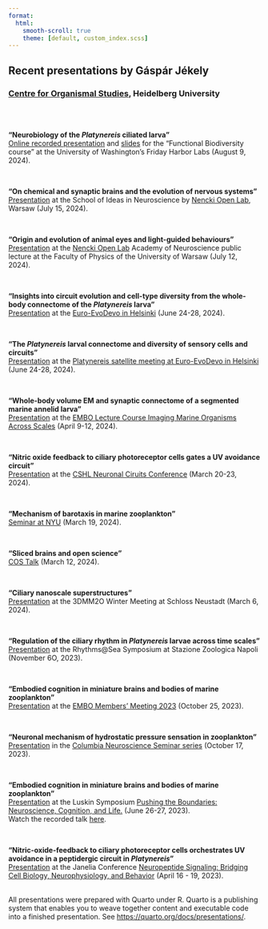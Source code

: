 ```yaml
---
format:
  html:
    smooth-scroll: true
    theme: [default, custom_index.scss]  
---
```


## Recent presentations by Gáspár Jékely
### [Centre for Organismal Studies](https://www.cos.uni-heidelberg.de/en), Heidelberg University

<br>
<br>



__"Neurobiology of the *Platynereis* ciliated larva"__ <br>
[Online recorded presentation](https://jekelylab.github.io/Friday_Harbor_Aug8_2024_online_video.mp4) and [slides](https://jekelylab.github.io/University_of_Washington_Friday_Harbor_Labs_online_talk.html#/title-slide/) for the "Functional Biodiversity course" at the University of Washington’s Friday Harbor Labs (August 9, 2024). 


<br>

__"On chemical and synaptic brains and the evolution of nervous systems"__ <br>
[Presentation](https://jekelylab.github.io/Warsaw_School_of_Ideas_in_Neuroscience_July2024.html#/title-slide/) at the School of Ideas in Neuroscience by [Nencki Open Lab](https://nenckiopenlab.org/), Warsaw (July 15, 2024). 


<br>

__"Origin and evolution of animal eyes and light-guided behaviours"__ <br>
[Presentation](https://jekelylab.github.io/Warsaw_Uni_EyeEvo_July12_2024.html#/title-slide/) at the [Nencki Open Lab](https://nenckiopenlab.org/) Academy of Neuroscience public lecture at the Faculty of Physics of the University of Warsaw (July 12, 2024). 

<br>

__"Insights into circuit evolution and cell-type diversity from the whole-body connectome of the *Platynereis* larva"__<br>
[Presentation](https://jekelylab.github.io/EvoDevo_Neuro_Evo_27June2024.html#/title-slide/) at the [Euro-EvoDevo in Helsinki](https://www.helsinki.fi/en/conferences/euroevodevo-2024) (June 24-28, 2024). 

<br>

__"The *Platynereis* larval connectome and diversity of sensory cells and circuits"__<br>
[Presentation](https://jekelylab.github.io/EvoDevo_Platynereis_Satellite_24June2024.html#/title-slide/) at the [Platynereis satellite meeting at Euro-EvoDevo in Helsinki](https://www.helsinki.fi/en/conferences/euroevodevo-2024/satellite-meetings) (June 24-28, 2024). 

<br>

__"Whole-body volume EM and synaptic connectome of a segmented marine annelid larva"__<br>
[Presentation](https://jekelylab.github.io/EMBO_Imaging_Marine_Organisms_Napoli_April_2024.html#/title-slide/) at the [EMBO Lecture Course Imaging Marine Organisms Across Scales](https://meetings.embo.org/event/24-marine-imaging) (April 9-12, 2024). 

<br>

__"Nitric oxide feedback to ciliary photoreceptor cells gates a UV avoidance circuit"__<br>
[Presentation](https://jekelylab.github.io/CSH_Neuronal_Circuits_Mar_2024_NOS.html#/title-slide/) at the [CSHL Neuronal Ciruits Conference](https://meetings.cshl.edu/meetings.aspx?meet=CIRCUITS&year=24) (March 20-23, 2024). 

<br>

__"Mechanism of barotaxis in marine zooplankton"__<br>
[Seminar at NYU](https://jekelylab.github.io/NYU_Mar_2024_pressure_NOS_connectome.html#/title-slide/) (March 19, 2024). 

<br>

__"Sliced brains and open science"__<br>
[COS Talk](https://jekelylab.github.io/COS_Talk_12Mar2024.html#/title-slide/) (March 12, 2024). 

<br>

__"Ciliary nanoscale superstructures"__<br>
[Presentation](https://jekelylab.github.io/3Dmm2O_Kloster_Neustadt_Mar_2024_ciliary_nanoscale_superstructures.html#/title-slide/) at the 3DMM2O Winter Meeting at Schloss Neustadt (March 6, 2024). 

<br>

__"Regulation of the ciliary rhythm in _Platynereis_ larvae across time scales"__<br>
[Presentation](https://jekelylab.github.io/SZN_Rhythms@sea_6Nov2023.html#/title-slide/) at the Rhythms@Sea Symposium at Stazione Zoologica Napoli (November 6O, 2023). 

<br>

__"Embodied cognition in miniature brains and bodies of marine zooplankton"__<br>
[Presentation](https://jekelylab.github.io/EMBO_Members_Meeting_25Oct_2023.html#/title-slide/) at the [EMBO Members' Meeting 2023](https://conference-service.com/MM2023/welcome.html) (October 25, 2023). 

<br>

__"Neuronal mechanism of hydrostatic pressure sensation in zooplankton"__<br>
[Presentation](https://jekelylab.github.io/Columbia_Neuroscience_Oct_2023_NOS_pressure.html#/title-slide/) in the [Columbia Neuroscience Seminar series](https://zuckermaninstitute.columbia.edu/columbia-neuroscience-seminar-g-sp-r-j-kely) (October 17, 2023). 

<br>

__"Embodied cognition in miniature brains and bodies of marine zooplankton"__<br>
[Presentation](https://jekelylab.github.io/LA_Basal_Cognition_June27_2023.html#/title-slide/) at the Luskin Symposium [Pushing the Boundaries: Neuroscience, Cognition, and Life.](https://2023symposium.ibp.ucla.edu/) (June 26-27, 2023). <br>
Watch the recorded talk [here](https://www.youtube.com/watch?v=UUljcwW2LfE&t=1200s).

<br>

__"Nitric-oxide-feedback to ciliary photoreceptor cells orchestrates UV avoidance in a peptidergic circuit in <em>Platynereis</em>"__<br>
[Presentation](https://jekelylab.github.io/Janelia_Apr_2023_NOS.html#/title-slide/) at the Janelia Conference [Neuropeptide Signaling: Bridging Cell Biology, Neurophysiology, and Behavior](https://www.janelia.org/you-janelia/conferences/neuropeptide-signaling-bridging-cell-biology-neurophysiology-and-behavior) (April 16 - 19, 2023). 

<br>
All presentations were prepared with Quarto under R. Quarto is a publishing system that enables you to weave together content and executable code into a finished presentation. See <https://quarto.org/docs/presentations/>.
